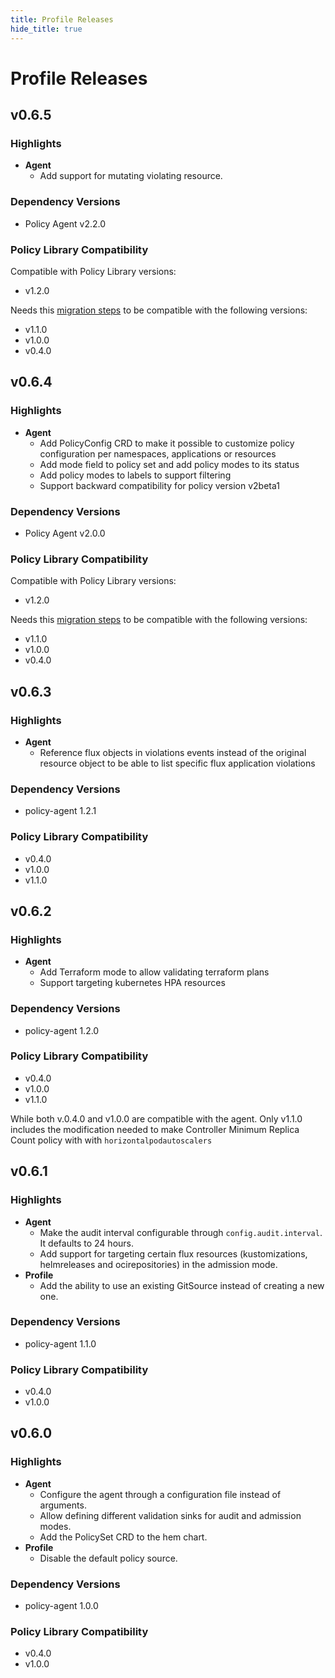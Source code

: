 ```yaml
---
title: Profile Releases
hide_title: true
---
```



# Profile Releases <TierLabel tiers="Enterprise" />


## v0.6.5

### Highlights

- **Agent**
  - Add support for mutating violating resource.

### Dependency Versions

- Policy Agent v2.2.0

### Policy Library Compatibility

Compatible with Policy Library versions:

- v1.2.0

Needs this [migration steps](./policy-set.mdx#migration-from-v2beta1-to-v2beta2) to be compatible with the following versions:

- v1.1.0
- v1.0.0
- v0.4.0


## v0.6.4

### Highlights
- **Agent**
  - Add PolicyConfig CRD to make it possible to customize policy configuration per namespaces, applications or resources
  - Add mode field to policy set and add policy modes to its status
  - Add policy modes to labels to support filtering
  - Support backward compatibility for policy version v2beta1

### Dependency Versions

- Policy Agent v2.0.0

### Policy Library Compatibility

Compatible with Policy Library versions:

- v1.2.0

Needs this [migration steps](./policy-set.mdx#migration-from-v2beta1-to-v2beta2) to be compatible with the following versions:

- v1.1.0
- v1.0.0
- v0.4.0


## v0.6.3

### Highlights
- **Agent**
  - Reference flux objects in violations events instead of the original resource object to be able to list specific flux application violations

### Dependency Versions

- policy-agent 1.2.1

### Policy Library Compatibility

- v0.4.0
- v1.0.0
- v1.1.0

## v0.6.2

### Highlights
- **Agent**
  - Add Terraform mode to allow validating terraform plans
  - Support targeting kubernetes HPA resources

### Dependency Versions

- policy-agent 1.2.0

### Policy Library Compatibility

- v0.4.0
- v1.0.0
- v1.1.0

While both v.0.4.0 and v1.0.0 are compatible with the agent. Only v1.1.0 includes the modification needed to make Controller Minimum Replica Count policy with with `horizontalpodautoscalers`

## v0.6.1

### Highlights
- **Agent**
  - Make the audit interval configurable through `config.audit.interval`. It defaults to 24 hours.
  - Add support for targeting certain flux resources (kustomizations, helmreleases and ocirepositories) in the admission mode.
- **Profile**
  - Add the ability to use an existing GitSource instead of creating a new one.


### Dependency Versions

- policy-agent 1.1.0

### Policy Library Compatibility

- v0.4.0
- v1.0.0

## v0.6.0

### Highlights
- **Agent**
  - Configure the agent through a configuration file instead of arguments.
  - Allow defining different validation sinks for audit and admission modes.
  - Add the PolicySet CRD to the hem chart.
- **Profile**
  - Disable the default policy source.

### Dependency Versions

- policy-agent 1.0.0

### Policy Library Compatibility

- v0.4.0
- v1.0.0
